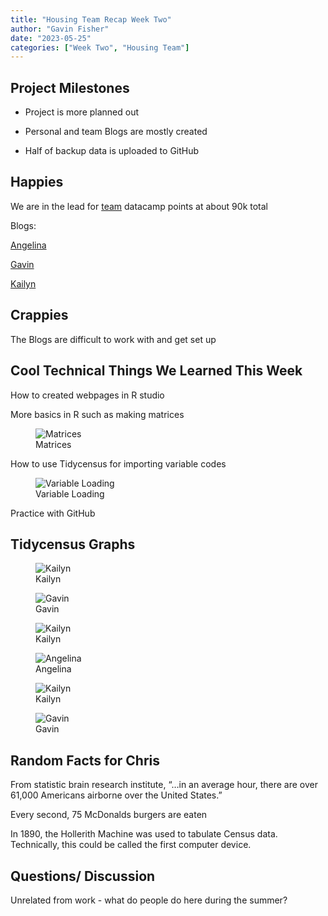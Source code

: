 ```yaml
---
title: "Housing Team Recap Week Two"
author: "Gavin Fisher"
date: "2023-05-25"
categories: ["Week Two", "Housing Team"]
---
```


## Project Milestones

-   Project is more planned out

-   Personal and team Blogs are mostly created

-   Half of backup data is uploaded to GitHub

## Happies

We are in the lead for [team]{.underline} datacamp points at about 90k total

Blogs:

[Angelina](https://1angelinaevans.github.io/AngelinaEvansBlog/)

[Gavin](https://gavinfishy.github.io/Gavin_DSPG_Blog/)

[Kailyn]{.underline}

## Crappies

The Blogs are difficult to work with and get set up

## Cool Technical Things We Learned This Week

How to created webpages in R studio

More basics in R such as making matrices

![Matrices](matrix.png "Title: Matrices"){fig-alt="Matrices code"}

How to use Tidycensus for importing variable codes

![Variable Loading](load_var.png "Title: Variable Loading"){fig-alt="Variable Loading Code"}

Practice with GitHub

## Tidycensus Graphs

![Kailyn](pop_ind.jpg "Title: Population"){fig-alt="Population"}

![Gavin](puma.jpg "Title: Pumas"){fig-alt="Pumas"}

![Kailyn](med_age.png "Title: Median Age"){fig-alt="Median Age"}

![Angelina](med_income.png "Title: Median Income"){fig-alt="Median Income"}

![Kailyn](percent_unemploy.png "Title: Unemployed"){fig-alt="Unemployed"}

![Gavin](des_moines_metro.jpg "Title: Metro circle"){fig-alt="Metro Circle"}

## Random Facts for Chris

From statistic brain research institute, "...in an average hour, there are over 61,000 Americans airborne over the United States."

Every second, 75 McDonalds burgers are eaten

In 1890, the Hollerith Machine was used to tabulate Census data. Technically, this could be called the first computer device.

## Questions/ Discussion

Unrelated from work - what do people do here during the summer?
